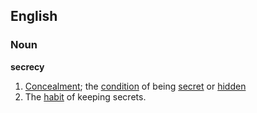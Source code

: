 ==English==
===Noun===
{{wikipedia}}
'''secrecy'''
#[[Concealment]]; the [[condition]] of being [[secret]] or [[hidden]]
#The [[habit]] of keeping secrets.